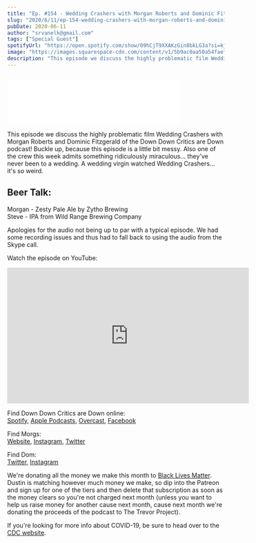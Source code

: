 ```yaml
---
title: "Ep. #154 - Wedding Crashers with Morgan Roberts and Dominic Fitzgerald of Down Down Critics are Down"
slug: "2020/6/11/ep-154-wedding-crashers-with-morgan-roberts-and-dominic-fitzgerald-of-down-down-critics-are-down"
pubDate: 2020-06-11
author: "srvanelk@gmail.com"
tags: ["Special Guest"]
spotifyUrl: "https://open.spotify.com/show/09hCjT9XXAKzGin8bkLG3a?si=kjRZvQ1JTb6Ov3HVzSSlWA"
image: "https://images.squarespace-cdn.com/content/v1/5b9ac0aa50a54faef024c950/1591894020143-7WMB8OT9A2OBANPXJOBC/ddcdwph.jpg?format=original"
description: "This episode we discuss the highly problematic film Wedding Crashers with Morgan Roberts and Dominic Fitzgerald of the Down Down Critics are Down podcast! Buckle up, because this episode is a little bit messy. Also one of the crew this week admits something ridiculously miraculous... they've never been to a wedding. A wedding virgin watched Wedding Crashers... it's so weird."
---
```


<figure>
  <img src="https://images.squarespace-cdn.com/content/v1/5b9ac0aa50a54faef024c950/1591894020143-7WMB8OT9A2OBANPXJOBC/ddcdwph.jpg?format=original" alt="" />
</figure>
<iframe class="embedly-embed" src="//cdn.embedly.com/widgets/media.html?src=https%3A%2F%2Fanchor.fm%2Fweddingphotohangover%2Fembed%2Fepisodes%2FEp--154---Wedding-Crashers-with-Morgan-Roberts-and-Dominic-Fitzgerald-of-Down-Down-Critics-are-Down-ef9kip&display_name=Anchor+FM+Inc.&url=https%3A%2F%2Fanchor.fm%2Fweddingphotohangover%2Fepisodes%2FEp--154---Wedding-Crashers-with-Morgan-Roberts-and-Dominic-Fitzgerald-of-Down-Down-Critics-are-Down-ef9kip&image=https%3A%2F%2Fd3t3ozftmdmh3i.cloudfront.net%2Fproduction%2Fpodcast_uploaded_episode400%2F805714%2F805714-1591893128511-e6138e03c3e3a.jpg&key=61d05c9d54e8455ea7a9677c366be814&type=text%2Fhtml&schema=anchor&wmode=opaque" width="400" height="102" scrolling="no" title="Anchor FM Inc. embed" frameborder="0" allow="autoplay; fullscreen" allowfullscreen="true"></iframe>

This episode we discuss the highly problematic film Wedding Crashers with Morgan Roberts and Dominic Fitzgerald of the Down Down Critics are Down podcast! Buckle up, because this episode is a little bit messy. Also one of the crew this week admits something ridiculously miraculous... they've never been to a wedding. A wedding virgin watched Wedding Crashers... it's so weird.

## Beer Talk:  
Morgan - Zesty Pale Ale by Zytho Brewing  
Steve - IPA from Wild Range Brewing Company

Apologies for the audio not being up to par with a typical episode. We had some recording issues and thus had to fall back to using the audio from the Skype call.

Watch the episode on YouTube:

<iframe width="560" height="315" src="https://www.youtube.com/embed/X3S3iR-s_Iw" frameborder="0" allow="autoplay; encrypted-media" allowfullscreen></iframe>

Find Down Down Critics are Down online:  
[Spotify](https://open.spotify.com/show/2FcdoTQD8PsRkg1JmDtXAY), [Apple Podcasts](https://podcasts.apple.com/us/podcast/down-down-critics-are-down/id1493067976), [Overcast](https://overcast.fm/itunes1493067976/down-down-critics-are-down), [Facebook](https://www.facebook.com/downdownpodcast/)

Find Morgs:  
[Website](https://www.morganrobertsweddings.com/), [Instagram](https://www.instagram.com/morganrobertsweddings/), [Twitter](https://twitter.com/morgancroberts)

Find Dom:  
[Twitter](https://twitter.com/DomFitzFilmBoy), [Instagram](https://www.instagram.com/domfitzthechamp/)

We're donating all the money we make this month to [Black Lives Matter](https://blacklivesmatter.com/). Dustin is matching however much money we make, so dip into the Patreon and sign up for one of the tiers and then delete that subscription as soon as the money clears so you're not charged next month (unless you want to help us raise money for another cause next month, cause next month we're donating the proceeds of the podcast to The Trevor Project).

If you're looking for more info about COVID-19, be sure to head over to the [CDC website](https://www.cdc.gov/coronavirus/2019-ncov/index.html).
